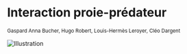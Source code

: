 
# Interaction proie-prédateur

<small>
  Gaspard Anna Bucher, Hugo Robert, Louis-Hermès Leroyer, Cléo Dargent
</small>

![Illustration](/are-presentation/img/pp.jpeg)

<Index />
